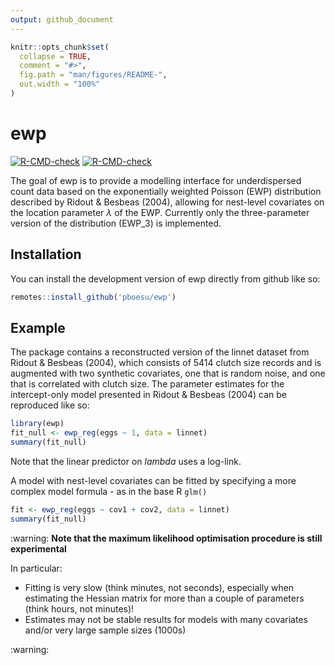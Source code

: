 ```yaml
---
output: github_document
---
```


<!-- README.md is generated from README.Rmd. Please edit that file -->

```r
knitr::opts_chunk$set(
  collapse = TRUE,
  comment = "#>",
  fig.path = "man/figures/README-",
  out.width = "100%"
)
```

# ewp

<!-- badges: start -->
[![R-CMD-check](https://github.com/pboesu/ewp/workflows/R-CMD-check/badge.svg)](https://github.com/pboesu/ewp/actions)
[![R-CMD-check](https://github.com/pboesu/ewp/actions/workflows/R-CMD-check.yaml/badge.svg)](https://github.com/pboesu/ewp/actions/workflows/R-CMD-check.yaml)
<!-- badges: end -->

The goal of ewp is to provide a modelling interface for underdispersed count data based on the exponentially weighted Poisson (EWP) distribution described by Ridout & Besbeas (2004), allowing for nest-level covariates on the location parameter $\lambda$ of the EWP. Currently only the three-parameter version of the distribution (EWP_3) is implemented.

## Installation

You can install the development version of ewp directly from github like so:

``` r
remotes::install_github('pboesu/ewp')
```

## Example

The package contains a reconstructed version of the linnet dataset from Ridout & Besbeas (2004), which consists of 5414 clutch size records and is augmented with two synthetic covariates, one that is random noise, and one that is correlated with clutch size. The parameter estimates for the intercept-only model presented in Ridout & Besbeas (2004) can be reproduced like so:

```r
library(ewp)
fit_null <- ewp_reg(eggs ~ 1, data = linnet)
summary(fit_null)
```

Note that the linear predictor on $lambda$ uses a log-link.

A model with nest-level covariates can be fitted by specifying a more complex model formula - as in the base R `glm()`

```r
fit <- ewp_reg(eggs ~ cov1 + cov2, data = linnet)
summary(fit_null)
```

:warning: 
**Note that the maximum likelihood optimisation procedure is still experimental**

In particular: 

- Fitting is very slow (think minutes, not seconds), especially when estimating the Hessian matrix for more than a couple of parameters (think hours, not minutes)!
- Estimates may not be stable results for models with many covariates and/or very large sample sizes (1000s)

:warning:
